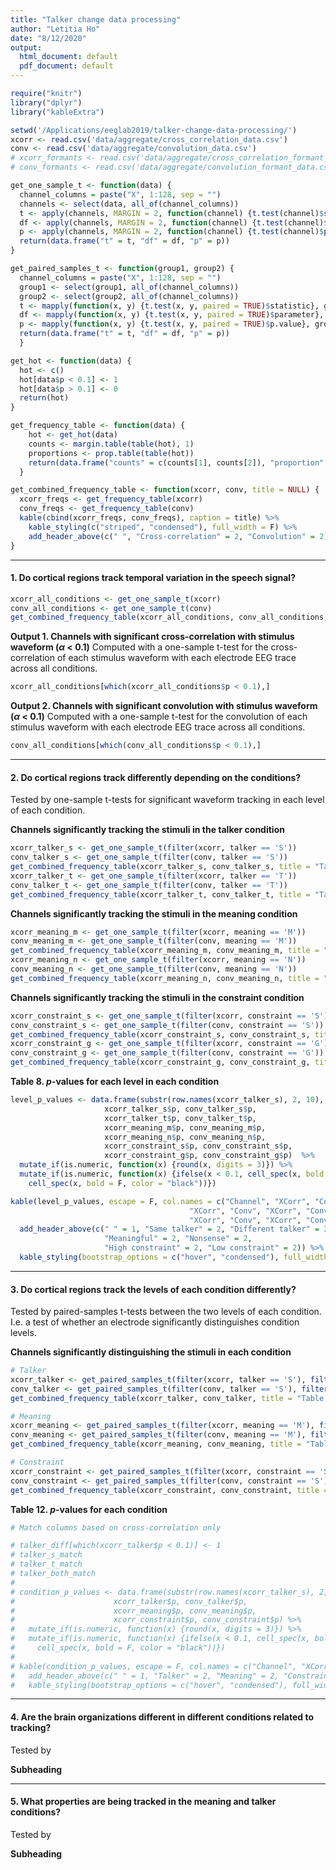 ```yaml
---
title: "Talker change data processing"
author: "Letitia Ho"
date: "8/12/2020"
output:
  html_document: default
  pdf_document: default
---
```


```r
require("knitr")
library("dplyr")
library("kableExtra")
```

``` r
setwd('/Applications/eeglab2019/talker-change-data-processing/')
xcorr <- read.csv('data/aggregate/cross_correlation_data.csv')
conv <- read.csv('data/aggregate/convolution_data.csv')
# xcorr_formants <- read.csv('data/aggregate/cross_correlation_formant_data.csv')
# conv_formants <- read.csv('data/aggregate/convolution_formant_data.csv')
```

```r
get_one_sample_t <- function(data) {
  channel_columns = paste("X", 1:128, sep = "")
  channels <- select(data, all_of(channel_columns))
  t <- apply(channels, MARGIN = 2, function(channel) {t.test(channel)$statistic})
  df <- apply(channels, MARGIN = 2, function(channel) {t.test(channel)$parameter})
  p <- apply(channels, MARGIN = 2, function(channel) {t.test(channel)$p.value})
  return(data.frame("t" = t, "df" = df, "p" = p))
}
```

```r
get_paired_samples_t <- function(group1, group2) {
  channel_columns = paste("X", 1:128, sep = "")
  group1 <- select(group1, all_of(channel_columns))
  group2 <- select(group2, all_of(channel_columns))
  t <- mapply(function(x, y) {t.test(x, y, paired = TRUE)$statistic}, group1, group2)
  df <- mapply(function(x, y) {t.test(x, y, paired = TRUE)$parameter}, group1, group2)
  p <- mapply(function(x, y) {t.test(x, y, paired = TRUE)$p.value}, group1, group2)
  return(data.frame("t" = t, "df" = df, "p" = p))
  }
```

```r
get_hot <- function(data) {
  hot <- c()
  hot[data$p < 0.1] <- 1
  hot[data$p > 0.1] <- 0
  return(hot)
}
```

```r
get_frequency_table <- function(data) {
    hot <- get_hot(data)
    counts <- margin.table(table(hot), 1)
    proportions <- prop.table(table(hot))
    return(data.frame("counts" = c(counts[1], counts[2]), "proportion" = c(proportions[1], proportions[2])))
  }
```

```r
get_combined_frequency_table <- function(xcorr, conv, title = NULL) {
  xcorr_freqs <- get_frequency_table(xcorr)
  conv_freqs <- get_frequency_table(conv)
  kable(cbind(xcorr_freqs, conv_freqs), caption = title) %>%
    kable_styling(c("striped", "condensed"), full_width = F) %>%
    add_header_above(c(" ", "Cross-correlation" = 2, "Convolution" = 2))
}
```



******

#### 1. Do cortical regions track temporal variation in the speech signal?

``` r
xcorr_all_conditions <- get_one_sample_t(xcorr)
conv_all_conditions <- get_one_sample_t(conv)
get_combined_frequency_table(xcorr_all_conditions, conv_all_conditions, title = "Table 1. Channels significantly tracking the stimuli")
```

**Output 1. Channels with significant cross-correlation with stimulus waveform ($\alpha$ < 0.1)** Computed with a one-sample t-test for the cross-correlation of each stimulus waveform with each electrode EEG trace across all conditions.

```r
xcorr_all_conditions[which(xcorr_all_conditions$p < 0.1),]
```

**Output 2. Channels with significant convolution with stimulus waveform ($\alpha$ < 0.1)** Computed with a one-sample t-test for the convolution of each stimulus waveform with each electrode EEG trace across all conditions.

```r
conv_all_conditions[which(conv_all_conditions$p < 0.1),]
```

************

#### 2. Do cortical regions track differently depending on the conditions?

Tested by one-sample t-tests for significant waveform tracking in each level of each condition.

**Channels significantly tracking the stimuli in the talker condition** 

```r
xcorr_talker_s <- get_one_sample_t(filter(xcorr, talker == 'S'))
conv_talker_s <- get_one_sample_t(filter(conv, talker == 'S'))
get_combined_frequency_table(xcorr_talker_s, conv_talker_s, title = "Table 2. Same talker")
xcorr_talker_t <- get_one_sample_t(filter(xcorr, talker == 'T'))
conv_talker_t <- get_one_sample_t(filter(conv, talker == 'T'))
get_combined_frequency_table(xcorr_talker_t, conv_talker_t, title = "Table 3. Different talker")
```

**Channels significantly tracking the stimuli in the meaning condition** 

```r
xcorr_meaning_m <- get_one_sample_t(filter(xcorr, meaning == 'M'))
conv_meaning_m <- get_one_sample_t(filter(conv, meaning == 'M'))
get_combined_frequency_table(xcorr_meaning_m, conv_meaning_m, title = "Table 4. Meaningful")
xcorr_meaning_n <- get_one_sample_t(filter(xcorr, meaning == 'N'))
conv_meaning_n <- get_one_sample_t(filter(conv, meaning == 'N'))
get_combined_frequency_table(xcorr_meaning_n, conv_meaning_n, title = "Table 5. Nonsense")
```

**Channels significantly tracking the stimuli in the constraint condition** 

```r
xcorr_constraint_s <- get_one_sample_t(filter(xcorr, constraint == 'S'))
conv_constraint_s <- get_one_sample_t(filter(conv, constraint == 'S'))
get_combined_frequency_table(xcorr_constraint_s, conv_constraint_s, title = "Table 6. High constraint")
xcorr_constraint_g <- get_one_sample_t(filter(xcorr, constraint == 'G'))
conv_constraint_g <- get_one_sample_t(filter(conv, constraint == 'G'))
get_combined_frequency_table(xcorr_constraint_g, conv_constraint_g, title = "Table 7. Low constraint")
```

**Table 8. *p*-values for each level in each condition**

```r
level_p_values <- data.frame(substr(row.names(xcorr_talker_s), 2, 10), 
                     xcorr_talker_s$p, conv_talker_s$p, 
                     xcorr_talker_t$p, conv_talker_t$p,
                     xcorr_meaning_m$p, conv_meaning_m$p,
                     xcorr_meaning_n$p, conv_meaning_n$p,
                     xcorr_constraint_s$p, conv_constraint_s$p,
                     xcorr_constraint_g$p, conv_constraint_g$p)  %>%
  mutate_if(is.numeric, function(x) {round(x, digits = 3)}) %>%
  mutate_if(is.numeric, function(x) {ifelse(x < 0.1, cell_spec(x, bold = F, color = spec_color(x, direction = -1)),
    cell_spec(x, bold = F, color = "black"))})

kable(level_p_values, escape = F, col.names = c("Channel", "XCorr", "Conv", "XCorr", "Conv",
                                        "XCorr", "Conv", "XCorr", "Conv",
                                        "XCorr", "Conv", "XCorr", "Conv"))  %>%
  add_header_above(c(" " = 1, "Same talker" = 2, "Different talker" = 2,
                     "Meaningful" = 2, "Nonsense" = 2,
                     "High constraint" = 2, "Low constraint" = 2)) %>%
  kable_styling(bootstrap_options = c("hover", "condensed"), full_width = F)
```

************

#### 3. Do cortical regions track the levels of each condition differently?

Tested by paired-samples t-tests between the two levels of each condition. I.e. a test of whether an electrode significantly distinguishes condition levels.

**Channels significantly distinguishing the stimuli in each condition** 

```r
# Talker
xcorr_talker <- get_paired_samples_t(filter(xcorr, talker == 'S'), filter(xcorr, talker == 'T'))
conv_talker <- get_paired_samples_t(filter(conv, talker == 'S'), filter(conv, talker == 'T'))
get_combined_frequency_table(xcorr_talker, conv_talker, title = "Table 9. Talker")

# Meaning
xcorr_meaning <- get_paired_samples_t(filter(xcorr, meaning == 'M'), filter(xcorr, meaning == 'N'))
conv_meaning <- get_paired_samples_t(filter(conv, meaning == 'M'), filter(conv, meaning == 'N'))
get_combined_frequency_table(xcorr_meaning, conv_meaning, title = "Table 10. Meaning")

# Constraint
xcorr_constraint <- get_paired_samples_t(filter(xcorr, constraint == 'S'), filter(xcorr, constraint == 'G'))
conv_constraint <- get_paired_samples_t(filter(conv, constraint == 'S'), filter(conv, constraint == 'G'))
get_combined_frequency_table(xcorr_constraint, conv_constraint, title = "Table 11. Constraint")
```

**Table 12. *p*-values for each condition**

```r
# Match columns based on cross-correlation only

# talker_diff[which(xcorr_talker$p < 0.1)] <- 1
# talker_s_match
# talker_t_match
# talker_both_match
# 
# condition_p_values <- data.frame(substr(row.names(xcorr_talker_s), 2, 10), 
#                      xcorr_talker$p, conv_talker$p, 
#                      xcorr_meaning$p, conv_meaning$p,
#                      xcorr_constraint$p, conv_constraint$p) %>%
#   mutate_if(is.numeric, function(x) {round(x, digits = 3)}) %>%
#   mutate_if(is.numeric, function(x) {ifelse(x < 0.1, cell_spec(x, bold = F, color = spec_color(x, direction = -1)),
#     cell_spec(x, bold = F, color = "black"))})
# 
# kable(condition_p_values, escape = F, col.names = c("Channel", "XCorr", "Conv", "XCorr", "Conv", "XCorr", "Conv"))  %>%
#   add_header_above(c(" " = 1, "Talker" = 2, "Meaning" = 2, "Constraint" = 2)) %>%
#   kable_styling(bootstrap_options = c("hover", "condensed"), full_width = F)
```

************

#### 4. Are the brain organizations different in different conditions related to tracking?

Tested by 

**Subheading** 


************

#### 5. What properties are being tracked in the meaning and talker conditions?

Tested by 

**Subheading** 